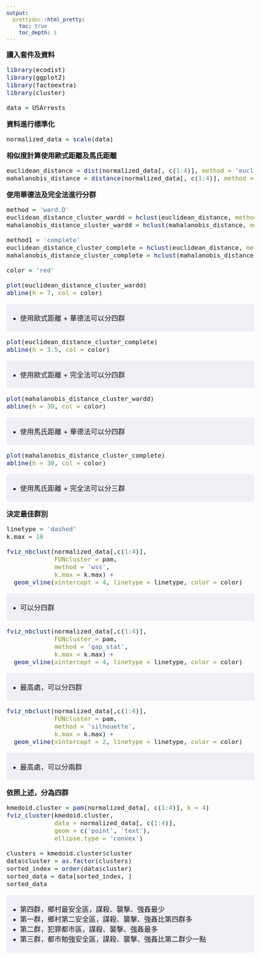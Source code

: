 ```yaml
---
output:
  prettydoc::html_pretty:
    toc: true
    toc_depth: 3
---
```


```{=html}

<style>

body {
  font-size: 18px;
}

code.r {
  font-size: 16px;
}

pre {
  font-size: 16px;
  white-space: pre-wrap;  
  word-wrap: break-word;  
  overflow-wrap: break-word;
}
  
div.gray {
  background-color: #efeff5;
  border-radius: 5px; 
  padding: 5px;
}

</style>
```

**讀入套件及資料**

```r
library(ecodist)
library(ggplot2)
library(factoextra)
library(cluster)

data = USArrests
```

**資料進行標準化**

```r
normalized_data = scale(data)
```

**相似度計算使用歐式距離及馬氏距離**

```r
euclidean_distance = dist(normalized_data[, c(1:4)], method = 'euclidean')
mahalanobis_distance = distance(normalized_data[, c(1:4)], method = 'mahal')
```

**使用華德法及完全法進行分群**

```r
method = 'ward.D'
euclidean_distance_cluster_wardd = hclust(euclidean_distance, method = method)
mahalanobis_distance_cluster_wardd = hclust(mahalanobis_distance, method = method)

method1 = 'complete'
euclidean_distance_cluster_complete = hclust(euclidean_distance, method = method1)
mahalanobis_distance_cluster_complete = hclust(mahalanobis_distance, method = method1)

color = 'red'

plot(euclidean_distance_cluster_wardd)
abline(h = 7, col = color)
```

::: gray
- 使用歐式距離 + 華德法可以分四群
:::

```r
plot(euclidean_distance_cluster_complete)
abline(h = 3.5, col = color)
```

::: gray
- 使用歐式距離 + 完全法可以分四群
:::

```r
plot(mahalanobis_distance_cluster_wardd)
abline(h = 30, col = color)
```

::: gray
- 使用馬氏距離 + 華德法可以分四群
:::

```r
plot(mahalanobis_distance_cluster_complete)
abline(h = 30, col = color)
```

::: gray
- 使用馬氏距離 + 完全法可以分三群
:::

**決定最佳群別**
```r
linetype = 'dashed'
k.max = 10

fviz_nbclust(normalized_data[,c(1:4)], 
             FUNcluster = pam,  
             method = 'wss', 
             k.max = k.max) +
  geom_vline(xintercept = 4, linetype = linetype, color = color)
```

::: gray
- 可以分四群
:::

```r
fviz_nbclust(normalized_data[,c(1:4)], 
             FUNcluster = pam, 
             method = 'gap_stat', 
             k.max = k.max) +
  geom_vline(xintercept = 4, linetype = linetype, color = color)
```

::: gray
- 最高處，可以分四群
:::

```r
fviz_nbclust(normalized_data[,c(1:4)], 
             FUNcluster = pam, 
             method = 'silhouette', 
             k.max = k.max) +
  geom_vline(xintercept = 2, linetype = linetype, color = color)
```

::: gray
- 最高處，可以分兩群
:::

**依照上述，分為四群**
```r
kmedoid.cluster = pam(normalized_data[, c(1:4)], k = 4) 
fviz_cluster(kmedoid.cluster,       
             data = normalized_data[, c(1:4)],        
             geom = c('point', 'text'),  
             ellipse.type = 'convex')

clusters = kmedoid.cluster$cluster
data$cluster = as.factor(clusters)
sorted_index = order(data$cluster)
sorted_data = data[sorted_index, ]
sorted_data
```

::: gray
- 第四群，鄉村最安全區，謀殺、襲擊、強姦最少
- 第一群，鄉村第二安全區，謀殺、襲擊、強姦比第四群多
- 第二群，犯罪都市區，謀殺、襲擊、強姦最多
- 第三群，都市勉強安全區，謀殺、襲擊、強姦比第二群少一點
:::